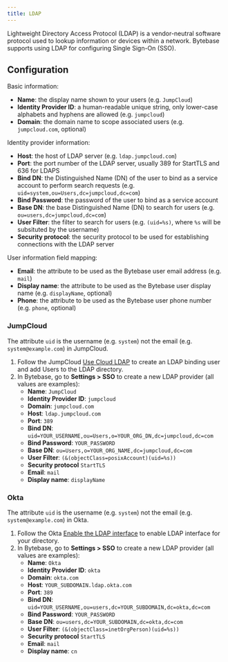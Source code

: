 ```yaml
---
title: LDAP
---
```


Lightweight Directory Access Protocol (LDAP) is a vendor-neutral software protocol used to lookup information or devices within a network. Bytebase supports using LDAP for configuring Single Sign-On (SSO).

## Configuration

Basic information:

- **Name**: the display name shown to your users (e.g. `JumpCloud`)
- **Identity Provider ID**: a human-readable unique string, only lower-case alphabets and hyphens are allowed (e.g. `jumpcloud`)
- **Domain**: the domain name to scope associated users (e.g. `jumpcloud.com`, optional)

Identity provider information:

- **Host**: the host of LDAP server (e.g. `ldap.jumpcloud.com`)
- **Port**: the port number of the LDAP server, usually 389 for StartTLS and 636 for LDAPS
- **Bind DN**: the Distinguished Name (DN) of the user to bind as a service account to perform search requests (e.g. `uid=system,ou=Users,dc=jumpcloud,dc=com`)
- **Bind Password**: the password of the user to bind as a service account
- **Base DN**: the base Distinguished Name (DN) to search for users (e.g. `ou=users,dc=jumpcloud,dc=com`)
- **User Filter**: the filter to search for users (e.g. `(uid=%s)`, where `%s` will be subsituted by the username)
- **Security protocol**: the security protocol to be used for establishing connections with the LDAP server

User information field mapping:

- **Email**: the attribute to be used as the Bytebase user email address (e.g. `mail`)
- **Display name**: the attribute to be used as the Bytebase user display name (e.g. `displayName`, optional)
- **Phone**: the attribute to be used as the Bytebase user phone number (e.g. `phone`, optional)

### JumpCloud

<Note>

The attribute `uid` is the username (e.g. `system`) not the email (e.g. `system@example.com`) in JumpCloud.

</Note>

1. Follow the JumpCloud [Use Cloud LDAP](https://jumpcloud.com/support/use-cloud-ldap) to create an LDAP binding user and add Users to the LDAP directory.
1. In Bytebase, go to **Settings > SSO** to create a new LDAP provider (all values are examples):
   - **Name**: `JumpCloud`
   - **Identity Provider ID**: `jumpcloud`
   - **Domain**: `jumpcloud.com`
   - **Host**: `ldap.jumpcloud.com`
   - **Port**: `389`
   - **Bind DN**: `uid=YOUR_USERNAME,ou=Users,o=YOUR_ORG_DN,dc=jumpcloud,dc=com`
   - **Bind Password**: `YOUR_PASSWORD`
   - **Base DN**: `ou=Users,o=YOUR_ORG_NAME,dc=jumpcloud,dc=com`
   - **User Filter**: `(&(objectClass=posixAccount)(uid=%s))`
   - **Security protocol** `StartTLS`
   - **Email**: `mail`
   - **Display name**: `displayName`

### Okta

<Note>

The attribute `uid` is the username (e.g. `system`) not the email (e.g. `system@example.com`) in Okta.

</Note>

1. Follow the Okta [Enable the LDAP interface](https://help.okta.com/en-us/Content/Topics/Directory/LDAP-interface-enable.htm) to enable LDAP interface for your directory.
1. In Bytebase, go to **Settings > SSO** to create a new LDAP provider (all values are examples):
   - **Name**: `Okta`
   - **Identity Provider ID**: `okta`
   - **Domain**: `okta.com`
   - **Host**: `YOUR_SUBDOMAIN.ldap.okta.com`
   - **Port**: `389`
   - **Bind DN**: `uid=YOUR_USERNAME,ou=users,dc=YOUR_SUBDOMAIN,dc=okta,dc=com`
   - **Bind Password**: `YOUR_PASSWORD`
   - **Base DN**: `ou=users,dc=YOUR_SUBDOMAIN,dc=okta,dc=com`
   - **User Filter**: `(&(objectClass=inetOrgPerson)(uid=%s))`
   - **Security protocol** `StartTLS`
   - **Email**: `mail`
   - **Display name**: `cn`
